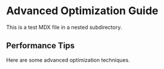 # Advanced Optimization Guide

This is a test MDX file in a nested subdirectory.

## Performance Tips

Here are some advanced optimization techniques.